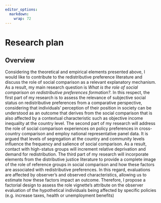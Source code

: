 ```yaml
---
editor_options:
  markdown:
    wrap: 72
---
```

# Research plan  
## Overview {-}

Considering the theoretical and empirical elements presented above, I would like to contribute to the redistributive preference literature and discuss the role of social comparison as a relevant explanatory mechanism. As a result, my main research question is *What is the role of social comparison on redistributive preferences formation?*. In this respect, the first part of my research is to assess the relevance of subjective social status on redistributive preferences from a comparative perspective, considering that individuals' perception of their position in society can be understood as an outcome that derives from the social comparison that is also affected by a contextual characteristic such as objective income inequality at the country level. The second part of my research will address the role of social comparison experiences on policy preferences in cross-country comparison and employ national representative panel data. It is argued that levels of segregation at the country and community levels influence the frequency and salience of social comparison. As a result, contact with high-status groups will increment relative deprivation and demand for redistribution. The third part of my research will incorporate elements from the distributive justice literature to provide a complete image of the role of reference groups in social comparison and how these factors are associated with redistributive preferences. In this regard, evaluations are affected by observer's and observed characteristics, allowing us to estimate how these factors impact an outcome. Therefore, I propose a factorial design to assess the role vignette's attribute on the observer evaluation of the hypothetical individuals being affected by specific policies (e.g. increase taxes, health or unemployment benefits) 

\pagebreak